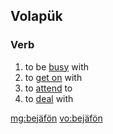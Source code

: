 ==Volapük==

===Verb===
{{head|vo|verb}}

# to be [[busy]] with
# to [[get on]] with
# to [[attend]] to
# to [[deal]] with

[[mg:bejäfön]]
[[vo:bejäfön]]
